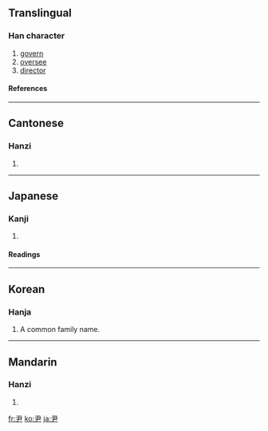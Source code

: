 ==Translingual==
===Han character===
{{Han char|rn=44|rad=尸|as=01|sn=4|four=1750<sub>7</sub>|canj=尸大 (SK), X尸大 (XSK)}}
# [[govern]]
# [[oversee]]
# [[director]]
====References====
{{Han ref|kx=0299.270|dkj=07631|dj=0595.090|hdz=20964.010|uh=5C39|ud=23609|bh=A4A8|bd=42152}}
----
==Cantonese==
===Hanzi===
{{yue-hanzi|jyut=|y=wan5}}
# {{defn|Cantonese}}
----
==Japanese==
===Kanji===
{{ja-kanji|grade=|rs=尸01}}
# {{defn|Japanese}} 
====Readings====
{{ja-readings|on=[[いん]] (in)|kun=[[おさ]] (osa), [[ただす]] (tadasu)}}
----
==Korean==
===Hanja===
{{ko-hanja|hangeul=윤|eumhun=[[성]] 윤|rv=yun|mr=yun|yr=yun}}
# A common family name.
----

==Mandarin==
===Hanzi===
{{cmn-hanzi|pin=[[yǐn]] ([[yin3]])|wg=yin<sup>3</sup>}}
# {{defn|Mandarin}}

[[fr:尹]]
[[ko:尹]]
[[ja:尹]]